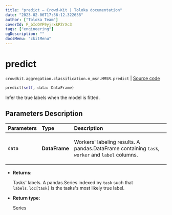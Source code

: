 ```yaml
---
title: "predict — Crowd-Kit | Toloka documentation"
date: "2023-02-06T17:36:12.322638"
author: ["Toloka Team"]
coverId: F_bIcOYF9yjrxkPZrXc3
tags: ["engineering"]
ogDescription: ""
docsMenu: "ckitMenu"
---
```


# predict
`crowdkit.aggregation.classification.m_msr.MMSR.predict` | [Source code](https://github.com/Toloka/crowd-kit/blob/v1.2.0/crowdkit/aggregation/classification/m_msr.py#L111)

```python
predict(self, data: DataFrame)
```

Infer the true labels when the model is fitted.

## Parameters Description

| Parameters | Type | Description |
| :----------| :----| :-----------|
`data`|**DataFrame**|<p>Workers&#x27; labeling results. A pandas.DataFrame containing `task`, `worker` and `label` columns.</p>

* **Returns:**

  Tasks' labels.
A pandas.Series indexed by `task` such that `labels.loc[task]`
is the tasks's most likely true label.

* **Return type:**

  Series